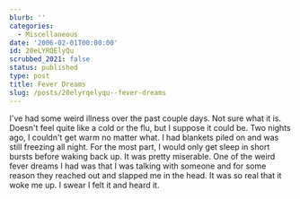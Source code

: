 ```yaml
---
blurb: ''
categories:
  - Miscellaneous
date: '2006-02-01T00:00:00'
id: 20eLYRQElyQu
scrubbed_2021: false
status: published
type: post
title: Fever Dreams
slug: /posts/20elyrqelyqu--fever-dreams
---
```


I've had some weird illness over the past couple days. Not sure
what it is. Doesn't feel quite like a cold or the flu, but I
suppose it could be. Two nights ago, I couldn't get warm no matter
what. I had blankets piled on and was still freezing all night. For
the most part, I would only get sleep in short bursts before waking
back up. It was pretty miserable. One of the weird fever dreams I
had was that I was talking with someone and for some reason they
reached out and slapped me in the head. It was so real that it woke
me up. I swear I felt it and heard it.
